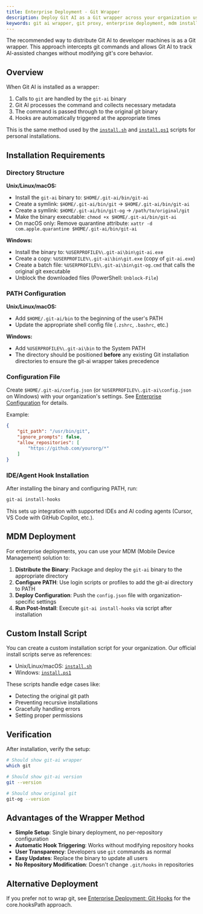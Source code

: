 ```yaml
---
title: Enterprise Deployment - Git Wrapper
description: Deploy Git AI as a Git wrapper across your organization using MDM or custom install scripts. Recommended enterprise deployment method for tracking AI code at scale.
keywords: git ai wrapper, git proxy, enterprise deployment, mdm installation, git ai rollout, install script
---
```


The recommended way to distribute Git AI to developer machines is as a Git wrapper. This approach intercepts git commands and allows Git AI to track AI-assisted changes without modifying git's core behavior.

## Overview

When Git AI is installed as a wrapper:
1. Calls to `git` are handled by the `git-ai` binary
2. Git AI processes the command and collects necessary metadata
3. The command is passed through to the original git binary
4. Hooks are automatically triggered at the appropriate times

This is the same method used by the [`install.sh`](https://github.com/acunniffe/git-ai/blob/main/install.sh) and [`install.ps1`](https://github.com/acunniffe/git-ai/blob/main/install.ps1) scripts for personal installations.

## Installation Requirements

### Directory Structure

**Unix/Linux/macOS:**
- Install the `git-ai` binary to: `$HOME/.git-ai/bin/git-ai`
- Create a symlink: `$HOME/.git-ai/bin/git` → `$HOME/.git-ai/bin/git-ai`
- Create a symlink: `$HOME/.git-ai/bin/git-og` → `/path/to/original/git`
- Make the binary executable: `chmod +x $HOME/.git-ai/bin/git-ai`
- On macOS only: Remove quarantine attribute: `xattr -d com.apple.quarantine $HOME/.git-ai/bin/git-ai`

**Windows:**
- Install the binary to: `%USERPROFILE%\.git-ai\bin\git-ai.exe`
- Create a copy: `%USERPROFILE%\.git-ai\bin\git.exe` (copy of `git-ai.exe`)
- Create a batch file: `%USERPROFILE%\.git-ai\bin\git-og.cmd` that calls the original git executable
- Unblock the downloaded files (PowerShell: `Unblock-File`)

### PATH Configuration

**Unix/Linux/macOS:**
- Add `$HOME/.git-ai/bin` to the beginning of the user's PATH
- Update the appropriate shell config file (`.zshrc`, `.bashrc`, etc.)

**Windows:**
- Add `%USERPROFILE%\.git-ai\bin` to the System PATH
- The directory should be positioned **before** any existing Git installation directories to ensure the git-ai wrapper takes precedence

### Configuration File

Create `$HOME/.git-ai/config.json` (or `%USERPROFILE%\.git-ai\config.json` on Windows) with your organization's settings. See [Enterprise Configuration](/enterprise-configuration) for details.

Example:
```json
{
    "git_path": "/usr/bin/git",
    "ignore_prompts": false,
    "allow_repositories": [
        "https://github.com/yourorg/*"
    ]
}
```

### IDE/Agent Hook Installation

After installing the binary and configuring PATH, run:

```bash
git-ai install-hooks
```

This sets up integration with supported IDEs and AI coding agents (Cursor, VS Code with GitHub Copilot, etc.).

## MDM Deployment

For enterprise deployments, you can use your MDM (Mobile Device Management) solution to:

1. **Distribute the Binary**: Package and deploy the `git-ai` binary to the appropriate directory
2. **Configure PATH**: Use login scripts or profiles to add the git-ai directory to PATH
3. **Deploy Configuration**: Push the `config.json` file with organization-specific settings
4. **Run Post-Install**: Execute `git-ai install-hooks` via script after installation

## Custom Install Script

You can create a custom installation script for your organization. Our official install scripts serve as references:
- Unix/Linux/macOS: [`install.sh`](https://github.com/acunniffe/git-ai/blob/main/install.sh)
- Windows: [`install.ps1`](https://github.com/acunniffe/git-ai/blob/main/install.ps1)

These scripts handle edge cases like:
- Detecting the original git path
- Preventing recursive installations
- Gracefully handling errors
- Setting proper permissions

## Verification

After installation, verify the setup:

```bash
# Should show git-ai wrapper
which git

# Should show git-ai version
git --version

# Should show original git
git-og --version
```

## Advantages of the Wrapper Method

- **Simple Setup**: Single binary deployment, no per-repository configuration
- **Automatic Hook Triggering**: Works without modifying repository hooks
- **User Transparency**: Developers use `git` commands as normal
- **Easy Updates**: Replace the binary to update all users
- **No Repository Modification**: Doesn't change `.git/hooks` in repositories

## Alternative Deployment

If you prefer not to wrap git, see [Enterprise Deployment: Git Hooks](/enterprise-deployment-hooks) for the core.hooksPath approach.

